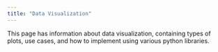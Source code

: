 ```yaml
---
title: "Data Visualization"
---
```


This page has information about data visualization, containing types of plots, use cases, and how to implement using various python libraries.
